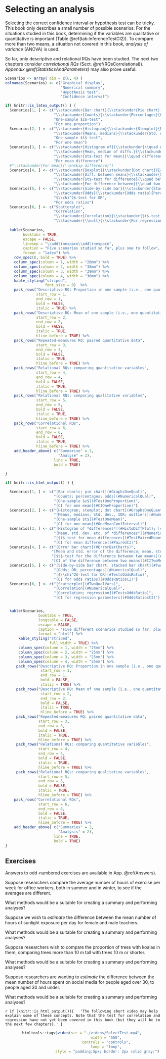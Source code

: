 # Selecting an analysis {#SelectTest}
\index{Hypothesis testing!selecting}\index{Confidence intervals!selecting}

Selecting the correct confidence interval or hypothesis test can be tricky.
This book only describes a small number of possible scenarios.
For the situations studied in this book, determining if the variables are qualitative or quantitative is important (Table\ \@ref(tab:InferenceTestCI2)).
To compare more than two means, a situation not covered in this book, *analysis of variance*\index{Analysis of variance} (ANOVA) is used.

So far,  only descriptive and relational RQs have been studied.
The next two chapters consider *correlational RQs* (Sect.\ \@ref(RQsCorrelational)).
*Appendix\ \@ref(StatisticsAndParameters)* may also prove useful.





```r
Scenarios <- array( dim = c(6, 4) )
colnames(Scenarios) <- c("Graphical display",
                         "Numerical summary",
                         "Hypothesis test",
                         "Confidence interval")

if( knitr::is_latex_output() ) {
  Scenarios[1, ] <- c("\\stackunder{Bar chart}{\\stackunder{Pie chart}{Dot chart}}",
                      "\\stackunder{Counts}{\\stackunder{Percentages}{Odds}}",
                      "One-sample $z$-test",
                      "For one proportion")
  Scenarios[2, ] <- c("\\stackunder{Histogram}{\\stackunder{Stemplot}{Dot chart}}",
                      "\\stackunder{Means, medians}{\\stackunder{Std. deviation, IQR}{Outliers}}",
                      "One-sample $t$-test",
                      "For one mean")
  Scenarios[3, ] <- c("\\stackunder{Histogram of}{\\stackunder{\\quad differences}{Case-profile}}",
                      "\\stackunder{Mean, median of diffs.}{\\stackunder{Std. dev., IQR of diffs.}{Outliers, etc.}}",
                      "\\stackunder{$t$-test for mean}{\\quad differences}",
                      "For mean difference")
  #"\\stackunder{For mean}{\\enskip difference}")
  Scenarios[4, ] <- c("\\stackunder{Boxplot}{\\stackunder{Dot chart}{Error bar chart}}",
                      "\\stackunder{Diff. between means}{\\stackunder{Std. error of difference}{Summary of both groups}}",
                      "\\stackunder{$t$-test for difference}{\\quad between two means}",
                      "\\stackunder{For difference between}{\\quad two means}")
  Scenarios[5, ] <- c("\\stackunder{Side-by-side bar}{\\stackunder{Stacked bar}{Dot chart}}",
                      "\\stackunder{Odds}{\\stackunder{Odds ratio}{Percentages}}",
                      "$\\chi^2$-test for OR",
                      "For odds ratios")
  Scenarios[6, ] <- c("Scatterplot",
                      "Correlation",
                      "\\stackunder{Correlation}{\\stackunder{$t$-test for regression}{\\quad parameters}}",
                      "\\stackunder{\\null}{\\stackunder{For regression}{\\quad parameters}}")
  
  kable(Scenarios,
        booktabs = TRUE,
        escape = FALSE,
        linesep = "\\addlinespace\\addlinespace",
        caption = "Five scenarios studied so far, plus one to follow",
        format = "latex") %>%
    row_spec(0, bold = TRUE) %>%
    column_spec(column = 1, width = "28mm") %>%
    column_spec(column = 2, width = "35mm") %>%
    column_spec(column = 3, width = "29mm") %>%
    column_spec(column = 4, width = "30mm") %>%
    kable_styling("striped",
                  font_size = 8)  %>%
    pack_rows("Descriptive RQ: Proportion in one sample (i.e., one qualitative variable)",
              start_row = 1,
              end_row = 1,
              bold = FALSE,
              italic = TRUE) %>%
    pack_rows("Descriptive RQ: Mean of one sample (i.e., one quantitative variable)",
              start_row = 2,
              end_row = 2,
              bold = FALSE,
              italic = TRUE,
              hline_before = TRUE) %>%
    pack_rows("Repeated-measures RQ: paired quantitative data",
              start_row = 3,
              end_row = 3,
              bold = FALSE,
              italic = TRUE,
              hline_before = TRUE) %>%
    pack_rows("Relational RQs: comparing quantitative variables",
              start_row = 4,
              end_row = 4,
              bold = FALSE,
              italic = TRUE,
              hline_before = TRUE) %>%
    pack_rows("Relational RQs: comparing qualitative variables",
              start_row = 5,
              end_row = 5,
              bold = FALSE,
              italic = TRUE,
              hline_before = TRUE) %>%
    pack_rows("Correlational RQs",
              start_row = 6,
              end_row = 6,
              bold = FALSE,
              italic = TRUE,
              hline_before = TRUE) %>%
    add_header_above( c("Summarise" = 2,
                        "Analyse" = 2),
                      line = TRUE,
                      bold = TRUE)
  
}

if( knitr::is_html_output() ) {

  Scenarios[1, ] <- c("[Bar charts; pie chart](#GraphsOneQual)",
                      "[Counts; percentages; odds](#NumericalQual)",
                      "[One-sample $z$](#TestOneProportion)",
                      "[CI for one mean](#CIOneProportion)")
  Scenarios[2, ] <- c("[Histogram; stemplot; dot chart](#GraphsOneQuant)",
                      "[Means, medians; Std. dev., IQR; outliers](#NumericalQuant)",
                      "[One-sample $t$](#TestOneMean)",
                      "[CI for one mean](#OneMeanConfInterval)")
  Scenarios[3, ] <- c("[Histogram of *differences*](#HistoDiffPlot); [case-profile](#CaseProfilePlot)",
                      "[Mean, std. dev. etc. of *differences*](#NumericalQuant)",
                      "[$t$-test for mean differences](#TestPairedMeans)",
                      "[CI for mean difference](#PairedCI)")
  Scenarios[4, ] <- c("[Error bar chart](#ErrorBarCharts)",
                     "[Mean and std. error of the difference; mean, std. dev. etc. of *each* group](#NumericalQuant)",
                     "[$t$-test for the difference between two means](#TestTwoMeans)",
                     "[CI of the difference between two means](#CITwoMeans)")
  Scenarios[5, ] <- c("[Side-by-side bar chart; stacked bar chart](#TwoQualVars)",
                      "[Odds; OR; percentages](#NumericalQual)",
                      "[$\\chi^2$-test for OR](#TestsOddsRatio)",
                      "[CI for odds ratios](#OddsRatiosCI)")
  Scenarios[6, ] <- c("[Scatterplot](#TwoQualVars)",
                      "[Correlation](#NumericalQual)",
                      "[Correlation; regression](#TestsOddsRatio)",
                      "[CI for regression parameters](#OddsRatiosCI)")


  kable(Scenarios,
               booktabs = TRUE,
               longtable = FALSE,
               escape = FALSE,
               caption = "Five different scenarios studied so far, plus one to follow",
               format = "html") %>%
      kable_styling("striped",
                    full_width = TRUE) %>%
      column_spec(column = 1, width = "25mm") %>%
      column_spec(column = 2, width = "25mm") %>%
      column_spec(column = 3, width = "25mm") %>%
      column_spec(column = 4, width = "25mm") %>%
     pack_rows("Descriptive RQ: Proportion in one sample (i.e., one qualitative variable)",
                start_row = 1,
                end_row = 1,
                bold = FALSE,
                italic = TRUE) %>%
     pack_rows("Descriptive RQ: Mean of one sample (i.e., one quantitative variable)",
                start_row = 2,
                end_row = 2,
                bold = FALSE,
                italic = TRUE,
                hline_before = TRUE) %>%
     pack_rows("Repeated-measures RQ: paired quantitative data",
               start_row = 3,
               end_row = 3,
               bold = FALSE,
               italic = TRUE,
               hline_before = TRUE) %>%
     pack_rows("Relational RQs: comparing quantitative variables",
               start_row = 4,
               end_row = 4,
               bold = FALSE,
               italic = TRUE,
               hline_before = TRUE) %>%
     pack_rows("Relational RQs: comparing qualitative variables",
               start_row = 5,
               end_row = 5,
               bold = FALSE,
               italic = TRUE,
               hline_before = TRUE) %>%
    pack_rows("Correlational RQs",
               start_row = 6,
               end_row = 6,
               bold = FALSE,
               italic = TRUE,
               hline_before = TRUE) %>%
    add_header_above( c("Summaries" = 2,
                        "Analysis" = 2),
                      line = TRUE,
                      bold = TRUE)
}

```


\pagebreak

## Exercises {#SelectTestExercises}

Answers to odd-numbered exercises are available in App.\ \@ref(Answers).


:::{.exercise #Method1}
Suppose researchers compare the average number of hours of exercise per week for office workers, both in summer and in winter, to see if the averages are different.  

What methods would be a suitable for creating a summary and performing analyses?
:::

:::{.exercise #Method2}
Suppose we wish to *estimate* the difference between the mean number of hours of sunlight exposure per day for female and male teachers.  

What methods would be a suitable for creating a summary and performing analyses?
:::

:::{.exercise #Method3}
Suppose researchers wish to compare the proportion of trees with koalas in them, comparing trees more than $10$\ m tall with trees $10$\ m or shorter.  

What methods would be a suitable for creating a summary and performing analyses?
:::

:::{.exercise #Method4}
Suppose researchers are wanting to *estimate* the difference between the mean number of hours spent on social media for people aged over $30$, to people aged $30$ and under.  

What methods would be a suitable for creating a summary and performing analyses?
:::

 
`r if (knitr::is_html_output()){
  'The following short video may help explain some of these concepts. Note that the test for correlation and regression have not yet been covered in this book (but they will be in the next few chapters).'
}`


<div style="text-align:center;">
```r
htmltools::tags$video(src = "./videos/SelectTest.mp4", 
                      width = "550", 
                      controls = "controls", 
                      loop = "loop", 
                      style = "padding:5px; border: 2px solid gray;")
```
</div>


